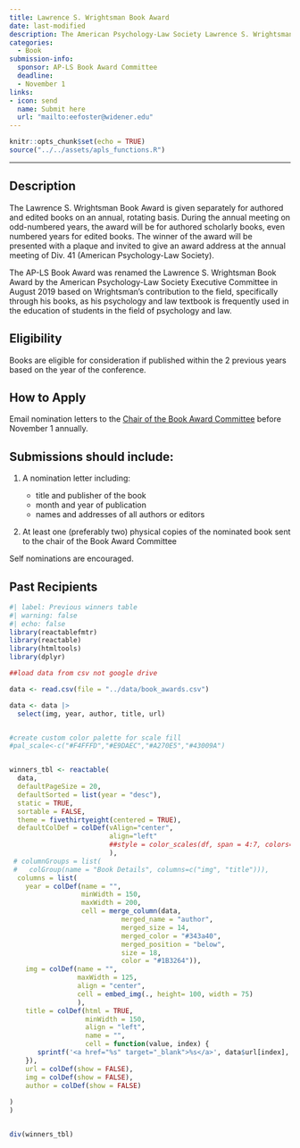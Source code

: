 ```yaml
---
title: Lawrence S. Wrightsman Book Award
date: last-modified
description: The American Psychology-Law Society Lawrence S. Wrightsman Book Award is given for a scholarly book devoted to psychology and law issues. The award is intended to recognize outstanding scholarship in psychology and law.
categories:
  - Book
submission-info:
  sponsor: AP-LS Book Award Committee
  deadline: 
  - November 1
links:
- icon: send
  name: Submit here
  url: "mailto:eefoster@widener.edu"
---
```



```r
knitr::opts_chunk$set(echo = TRUE)
source("../../assets/apls_functions.R")
```

<hr>

::: panel-tabset
## Description

The Lawrence S. Wrightsman Book Award is given separately for authored and edited books on an annual, rotating basis. During the annual meeting on odd-numbered years, the award will be for authored scholarly books, even numbered years for edited books. The winner of the award will be presented with a plaque and invited to give an award address at the annual meeting of Div. 41 (American Psychology-Law Society).

The AP-LS Book Award was renamed the Lawrence S. Wrightsman Book Award by the American Psychology-Law Society Executive Committee in August 2019 based on Wrightsman's contribution to the field, specifically through his books, as his psychology and law textbook is frequently used in the education of students in the field of psychology and law.

## Eligibility

Books are eligible for consideration if published within the 2 previous years based on the year of the conference.

## How to Apply
Email nomination letters to the [Chair of the Book Award Committee](emailto:eefoster@widener.edu) before November 1 annually.

:::{.callout-tip} 
## Submissions should include:

1.  A nomination letter including:

    -   title and publisher of the book
    -   month and year of publication
    -   names and addresses of all authors or editors

2.  At least one (preferably two) physical copies of the nominated book sent to the chair of the Book Award Committee

Self nominations are encouraged.

:::

## Past Recipients

```r
#| label: Previous winners table 
#| warning: false
#| echo: false
library(reactablefmtr)
library(reactable)
library(htmltools)
library(dplyr)

##load data from csv not google drive

data <- read.csv(file = "../data/book_awards.csv")

data <- data |> 
  select(img, year, author, title, url)


#create custom color palette for scale fill
#pal_scale<-c("#F4FFFD","#E9DAEC","#A270E5","#43009A")


winners_tbl <- reactable(
  data,
  defaultPageSize = 20,
  defaultSorted = list(year = "desc"),
  static = TRUE,
  sortable = FALSE,
  theme = fivethirtyeight(centered = TRUE),
  defaultColDef = colDef(vAlign="center",
                         align="left"
                         ##style = color_scales(df, span = 4:7, colors=pal_scale)
                         ),
 # columnGroups = list(
 #   colGroup(name = "Book Details", columns=c("img", "title"))),
  columns = list(
    year = colDef(name = "",
                  minWidth = 150,
                  maxWidth = 200,
                  cell = merge_column(data, 
                            merged_name = "author",
                            merged_size = 14,
                            merged_color = "#343a40",
                            merged_position = "below",
                            size = 18,
                            color = "#1B3264")),
    img = colDef(name = "",
                 maxWidth = 125,
                 align = "center",
                 cell = embed_img(., height= 100, width = 75)
                 ),
    title = colDef(html = TRUE,
                   minWidth = 150,
                   align = "left",
                   name = "",
                   cell = function(value, index) {
       sprintf('<a href="%s" target="_blank">%s</a>', data$url[index], value)
    }),
    url = colDef(show = FALSE),
    img = colDef(show = FALSE),
    author = colDef(show = FALSE)
                
)
) 


div(winners_tbl)

```

:::